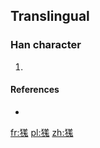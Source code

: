==Translingual==

===Han character===
{{Han char|rn=94|rad=犬|as=10|sn=13|four=|canj=KHTUI}}

# {{defn|Han|sort=犬10}}

====References====
* {{Han ref|kx=0717.111|dkj=20477|hdz=21364.021|uh=7347|ud=29511}}

[[fr:獇]]
[[pl:獇]]
[[zh:獇]]